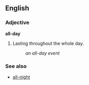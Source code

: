 ==English==
===Adjective===
'''all-day'''

#Lasting throughout the whole day.
#:''an all-day event''

===See also===
*[[all-night]]